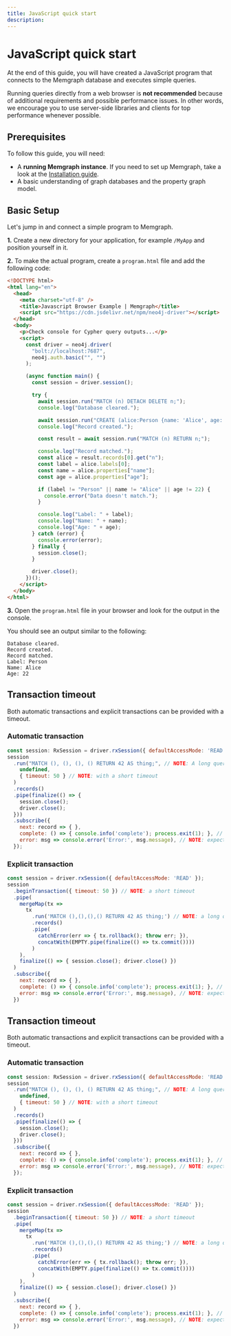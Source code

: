 ```yaml
---
title: JavaScript quick start
description: 
---
```



# JavaScript quick start

At the end of this guide, you will have created a JavaScript program that connects to the Memgraph database and executes simple
queries.

<Callout type="info">

Running queries directly from a web browser is **not recommended**
because of additional requirements and possible performance issues. In other
words, we encourage you to use server-side libraries and clients for top
performance whenever possible.

</Callout>

## Prerequisites

To follow this guide, you will need:

- A **running Memgraph instance**. If you need to set up Memgraph, take a look
  at the [Installation guide](/getting-started/install-memgraph).
- A basic understanding of graph databases and the property graph model.

## Basic Setup

Let's jump in and connect a simple program to Memgraph.

**1.** Create a new directory for your application, for example `/MyApp` and
position yourself in it.

**2.** To make the actual program, create a `program.html` file and add the
following code:

```html
<!DOCTYPE html>
<html lang="en">
  <head>
    <meta charset="utf-8" />
    <title>Javascript Browser Example | Memgraph</title>
    <script src="https://cdn.jsdelivr.net/npm/neo4j-driver"></script>
  </head>
  <body>
    <p>Check console for Cypher query outputs...</p>
    <script>
      const driver = neo4j.driver(
        "bolt://localhost:7687",
        neo4j.auth.basic("", "")
      );

      (async function main() {
        const session = driver.session();

        try {
          await session.run("MATCH (n) DETACH DELETE n;");
          console.log("Database cleared.");

          await session.run("CREATE (alice:Person {name: 'Alice', age: 22});");
          console.log("Record created.");

          const result = await session.run("MATCH (n) RETURN n;");

          console.log("Record matched.");
          const alice = result.records[0].get("n");
          const label = alice.labels[0];
          const name = alice.properties["name"];
          const age = alice.properties["age"];

          if (label != "Person" || name != "Alice" || age != 22) {
            console.error("Data doesn't match.");
          }

          console.log("Label: " + label);
          console.log("Name: " + name);
          console.log("Age: " + age);
        } catch (error) {
          console.error(error);
        } finally {
          session.close();
        }

        driver.close();
      })();
    </script>
  </body>
</html>
```

**3.** Open the `program.html` file in your browser and look for the output in
the console.

You should see an output similar to the following:

```
Database cleared.
Record created.
Record matched.
Label: Person
Name: Alice
Age: 22
```

## Transaction timeout

Both automatic transactions and explicit transactions can be provided with a 
timeout.

### Automatic transaction
```js
const session: RxSession = driver.rxSession({ defaultAccessMode: 'READ' });
session
  .run("MATCH (), (), (), () RETURN 42 AS thing;", // NOTE: A long query
    undefined,
    { timeout: 50 } // NOTE: with a short timeout
  )
  .records()
  .pipe(finalize(() => {
    session.close();
    driver.close();
  }))
  .subscribe({
    next: record => { },
    complete: () => { console.info('complete'); process.exit(1); }, // UNEXPECTED
    error: msg => console.error('Error:', msg.message), // NOTE: expected to error with server side timeout
  });

```

### Explicit transaction 
```js
const session = driver.rxSession({ defaultAccessMode: 'READ' });
session
  .beginTransaction({ timeout: 50 }) // NOTE: a short timeout
  .pipe(
    mergeMap(tx =>
      tx
        .run('MATCH (),(),(),() RETURN 42 AS thing;') // NOTE: a long query
        .records()
        .pipe(
          catchError(err => { tx.rollback(); throw err; }),
          concatWith(EMPTY.pipe(finalize(() => tx.commit())))
        )
    ),
    finalize(() => { session.close(); driver.close() })
  )
  .subscribe({
    next: record => { },
    complete: () => { console.info('complete'); process.exit(1); }, // UNEXPECTED
    error: msg => console.error('Error:', msg.message), // NOTE: expected to error with server side timeout
  })
```

## Transaction timeout

Both automatic transactions and explicit transactions can be provided with a 
timeout.

### Automatic transaction
```js
const session: RxSession = driver.rxSession({ defaultAccessMode: 'READ' });
session
  .run("MATCH (), (), (), () RETURN 42 AS thing;", // NOTE: A long query
    undefined,
    { timeout: 50 } // NOTE: with a short timeout
  )
  .records()
  .pipe(finalize(() => {
    session.close();
    driver.close();
  }))
  .subscribe({
    next: record => { },
    complete: () => { console.info('complete'); process.exit(1); }, // UNEXPECTED
    error: msg => console.error('Error:', msg.message), // NOTE: expected to error with server side timeout
  });

```

### Explicit transaction 
```js
const session = driver.rxSession({ defaultAccessMode: 'READ' });
session
  .beginTransaction({ timeout: 50 }) // NOTE: a short timeout
  .pipe(
    mergeMap(tx =>
      tx
        .run('MATCH (),(),(),() RETURN 42 AS thing;') // NOTE: a long query
        .records()
        .pipe(
          catchError(err => { tx.rollback(); throw err; }),
          concatWith(EMPTY.pipe(finalize(() => tx.commit())))
        )
    ),
    finalize(() => { session.close(); driver.close() })
  )
  .subscribe({
    next: record => { },
    complete: () => { console.info('complete'); process.exit(1); }, // UNEXPECTED
    error: msg => console.error('Error:', msg.message), // NOTE: expected to error with server side timeout
  })
```